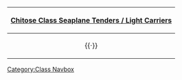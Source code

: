 {| class="mw-collapsible mw-collapsed wikitable" align=center
! [[:Category:Chitose Class|Chitose Class Seaplane Tenders / Light Carriers]]
|-
| align=center | {{ShipLink|Chitose}}{{·}}{{ShipLink|Chiyoda}}
|}<noinclude>[[Category:Class Navbox]]</noinclude>